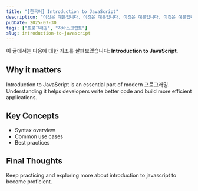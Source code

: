 ```yaml
---
title: "[한국어] Introduction to JavaScript"
description: "이것은 예문입니다. 이것은 예문입니다. 이것은 예문입니다. 이것은 예문입니다. 이것은 예문입니다. 이것은 예문입니다. 이것은 예문입니다. 이것은 예문입니다. 이것은 예문입니다. 이것은 예문입니다. 이것은 예문입니다. 이것은 예문입니다. 이것은 예문입니다. 이것은 예문입니다. "
pubDate: 2025-07-30
tags: ["프로그래밍", "자바스크립트"]
slug: introduction-to-javascript
---
```


이 글에서는 다음에 대한 기초를 살펴보겠습니다: **Introduction to JavaScript**.

## Why it matters

Introduction to JavaScript is an essential part of modern 프로그래밍. Understanding it helps developers write better code and build more efficient applications.

## Key Concepts

- Syntax overview
- Common use cases
- Best practices

## Final Thoughts

Keep practicing and exploring more about introduction to javascript to become proficient.
